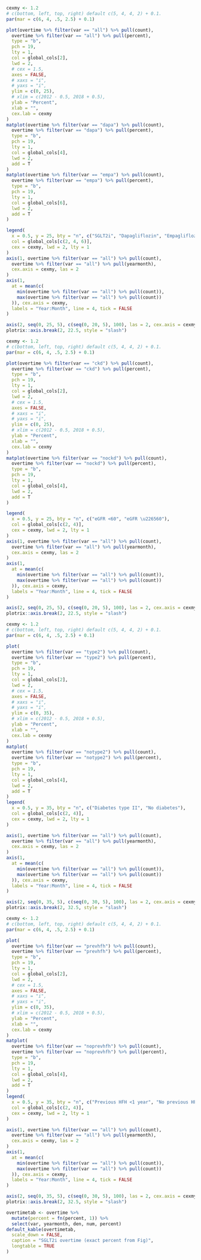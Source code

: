 ```r

cexmy <- 1.2
# c(bottom, left, top, right) default c(5, 4, 4, 2) + 0.1.
par(mar = c(6, 4, .5, 2.5) + 0.1)

plot(overtime %>% filter(var == "all") %>% pull(count),
  overtime %>% filter(var == "all") %>% pull(percent),
  type = "b",
  pch = 19,
  lty = 1,
  col = global_cols[2],
  lwd = 2,
  # cex = 1.5,
  axes = FALSE,
  # xaxs = "i",
  # yaxs = "i",
  ylim = c(0, 25),
  # xlim = c(2012 - 0.5, 2018 + 0.5),
  ylab = "Percent",
  xlab = "",
  cex.lab = cexmy
)
matplot(overtime %>% filter(var == "dapa") %>% pull(count),
  overtime %>% filter(var == "dapa") %>% pull(percent),
  type = "b",
  pch = 19,
  lty = 1,
  col = global_cols[4],
  lwd = 2,
  add = T
)
matplot(overtime %>% filter(var == "empa") %>% pull(count),
  overtime %>% filter(var == "empa") %>% pull(percent),
  type = "b",
  pch = 19,
  lty = 1,
  col = global_cols[6],
  lwd = 2,
  add = T
)

legend(
  x = 0.5, y = 25, bty = "n", c("SGLT2i", "Dapagliflozin", "Empagliflozin"),
  col = global_cols[c(2, 4, 6)],
  cex = cexmy, lwd = 2, lty = 1
)
axis(1, overtime %>% filter(var == "all") %>% pull(count),
  overtime %>% filter(var == "all") %>% pull(yearmonth),
  cex.axis = cexmy, las = 2
)
axis(1,
  at = mean(c(
    min(overtime %>% filter(var == "all") %>% pull(count)),
    max(overtime %>% filter(var == "all") %>% pull(count))
  )), cex.axis = cexmy,
  labels = "Year:Month", line = 4, tick = FALSE
)

axis(2, seq(0, 25, 5), c(seq(0, 20, 5), 100), las = 2, cex.axis = cexmy)
plotrix::axis.break(2, 22.5, style = "slash")
```

```r

cexmy <- 1.2
# c(bottom, left, top, right) default c(5, 4, 4, 2) + 0.1.
par(mar = c(6, 4, .5, 2.5) + 0.1)

plot(overtime %>% filter(var == "ckd") %>% pull(count),
  overtime %>% filter(var == "ckd") %>% pull(percent),
  type = "b",
  pch = 19,
  lty = 1,
  col = global_cols[2],
  lwd = 2,
  # cex = 1.5,
  axes = FALSE,
  # xaxs = "i",
  # yaxs = "i",
  ylim = c(0, 25),
  # xlim = c(2012 - 0.5, 2018 + 0.5),
  ylab = "Percent",
  xlab = "",
  cex.lab = cexmy
)
matplot(overtime %>% filter(var == "nockd") %>% pull(count),
  overtime %>% filter(var == "nockd") %>% pull(percent),
  type = "b",
  pch = 19,
  lty = 1,
  col = global_cols[4],
  lwd = 2,
  add = T
)

legend(
  x = 0.5, y = 25, bty = "n", c("eGFR <60", "eGFR \u226560"),
  col = global_cols[c(2, 4)],
  cex = cexmy, lwd = 2, lty = 1
)
axis(1, overtime %>% filter(var == "all") %>% pull(count),
  overtime %>% filter(var == "all") %>% pull(yearmonth),
  cex.axis = cexmy, las = 2
)
axis(1,
  at = mean(c(
    min(overtime %>% filter(var == "all") %>% pull(count)),
    max(overtime %>% filter(var == "all") %>% pull(count))
  )), cex.axis = cexmy,
  labels = "Year:Month", line = 4, tick = FALSE
)

axis(2, seq(0, 25, 5), c(seq(0, 20, 5), 100), las = 2, cex.axis = cexmy)
plotrix::axis.break(2, 22.5, style = "slash")
```

```r

cexmy <- 1.2
# c(bottom, left, top, right) default c(5, 4, 4, 2) + 0.1.
par(mar = c(6, 4, .5, 2.5) + 0.1)

plot(
  overtime %>% filter(var == "type2") %>% pull(count),
  overtime %>% filter(var == "type2") %>% pull(percent),
  type = "b",
  pch = 19,
  lty = 1,
  col = global_cols[2],
  lwd = 2,
  # cex = 1.5,
  axes = FALSE,
  # xaxs = "i",
  # yaxs = "i",
  ylim = c(0, 35),
  # xlim = c(2012 - 0.5, 2018 + 0.5),
  ylab = "Percent",
  xlab = "",
  cex.lab = cexmy
)
matplot(
  overtime %>% filter(var == "notype2") %>% pull(count),
  overtime %>% filter(var == "notype2") %>% pull(percent),
  type = "b",
  pch = 19,
  lty = 1,
  col = global_cols[4],
  lwd = 2,
  add = T
)
legend(
  x = 0.5, y = 35, bty = "n", c("Diabetes type II", "No diabetes"),
  col = global_cols[c(2, 4)],
  cex = cexmy, lwd = 2, lty = 1
)

axis(1, overtime %>% filter(var == "all") %>% pull(count),
  overtime %>% filter(var == "all") %>% pull(yearmonth),
  cex.axis = cexmy, las = 2
)
axis(1,
  at = mean(c(
    min(overtime %>% filter(var == "all") %>% pull(count)),
    max(overtime %>% filter(var == "all") %>% pull(count))
  )), cex.axis = cexmy,
  labels = "Year:Month", line = 4, tick = FALSE
)

axis(2, seq(0, 35, 5), c(seq(0, 30, 5), 100), las = 2, cex.axis = cexmy)
plotrix::axis.break(2, 32.5, style = "slash")
```

\clearpage

```r

cexmy <- 1.2
# c(bottom, left, top, right) default c(5, 4, 4, 2) + 0.1.
par(mar = c(6, 4, .5, 2.5) + 0.1)

plot(
  overtime %>% filter(var == "prevhfh") %>% pull(count),
  overtime %>% filter(var == "prevhfh") %>% pull(percent),
  type = "b",
  pch = 19,
  lty = 1,
  col = global_cols[2],
  lwd = 2,
  # cex = 1.5,
  axes = FALSE,
  # xaxs = "i",
  # yaxs = "i",
  ylim = c(0, 35),
  # xlim = c(2012 - 0.5, 2018 + 0.5),
  ylab = "Percent",
  xlab = "",
  cex.lab = cexmy
)
matplot(
  overtime %>% filter(var == "noprevhfh") %>% pull(count),
  overtime %>% filter(var == "noprevhfh") %>% pull(percent),
  type = "b",
  pch = 19,
  lty = 1,
  col = global_cols[4],
  lwd = 2,
  add = T
)
legend(
  x = 0.5, y = 35, bty = "n", c("Previous HFH <1 year", "No previous HFH <1 year"),
  col = global_cols[c(2, 4)],
  cex = cexmy, lwd = 2, lty = 1
)

axis(1, overtime %>% filter(var == "all") %>% pull(count),
  overtime %>% filter(var == "all") %>% pull(yearmonth),
  cex.axis = cexmy, las = 2
)
axis(1,
  at = mean(c(
    min(overtime %>% filter(var == "all") %>% pull(count)),
    max(overtime %>% filter(var == "all") %>% pull(count))
  )), cex.axis = cexmy,
  labels = "Year:Month", line = 4, tick = FALSE
)

axis(2, seq(0, 35, 5), c(seq(0, 30, 5), 100), las = 2, cex.axis = cexmy)
plotrix::axis.break(2, 32.5, style = "slash")
```

\clearpage

```r
overtimetab <- overtime %>%
  mutate(percent = fn(percent, 1)) %>%
  select(var, yearmonth, den, num, percent)
default_kable(overtimetab,
  scale_down = FALSE,
  caption = "SGLT2i overtime (exact percent from Fig)",
  longtable = TRUE
)
```
